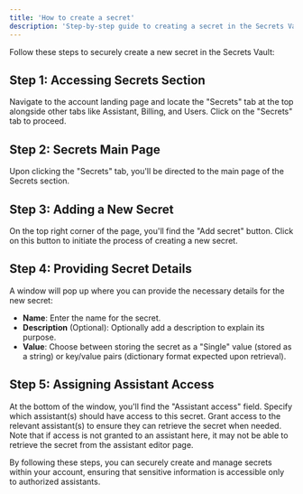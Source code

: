 ```yaml
---
title: 'How to create a secret'
description: 'Step-by-step guide to creating a secret in the Secrets Vault.'
---
```


Follow these steps to securely create a new secret in the Secrets Vault:

## Step 1: Accessing Secrets Section

Navigate to the account landing page and locate the "Secrets" tab at the top alongside other tabs like Assistant, Billing, and Users. Click on the "Secrets" tab to proceed.

## Step 2: Secrets Main Page

Upon clicking the "Secrets" tab, you'll be directed to the main page of the Secrets section.

## Step 3: Adding a New Secret

On the top right corner of the page, you'll find the "Add secret" button. Click on this button to initiate the process of creating a new secret.

## Step 4: Providing Secret Details

A window will pop up where you can provide the necessary details for the new secret:

- **Name**: Enter the name for the secret.
- **Description** (Optional): Optionally add a description to explain its purpose.
- **Value**: Choose between storing the secret as a "Single" value (stored as a string) or key/value pairs (dictionary format expected upon retrieval).

## Step 5: Assigning Assistant Access

At the bottom of the window, you'll find the "Assistant access" field. Specify which assistant(s) should have access to this secret. Grant access to the relevant assistant(s) to ensure they can retrieve the secret when needed. Note that if access is not granted to an assistant here, it may not be able to retrieve the secret from the assistant editor page.

By following these steps, you can securely create and manage secrets within your account, ensuring that sensitive information is accessible only to authorized assistants.
